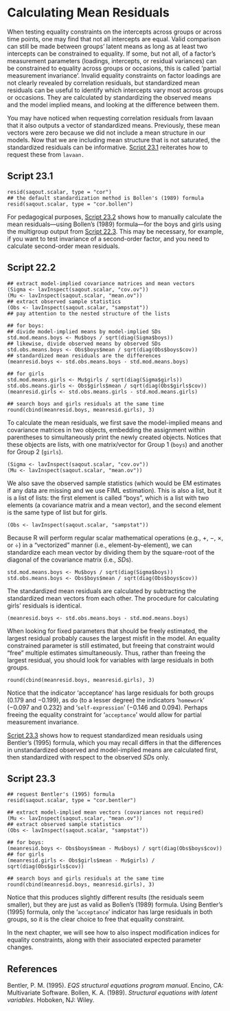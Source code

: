 # Calculating Mean Residuals {#ch23}

When testing equality constraints on the intercepts across groups or across time points, one may find that not all intercepts are equal. Valid comparison can still be made between groups’ latent means as long as at least two intercepts can be constrained to equality.  If some, but not all, of a factor’s measurement parameters (loadings, intercepts, or residual variances) can be constrained to equality across groups or occasions, this is called ‘partial measurement invariance’. Invalid equality constraints on factor loadings are not clearly revealed by correlation residuals, but standardized mean residuals can be useful to identify which intercepts vary most across groups or occasions. They are calculated by standardizing the observed means and the model implied means, and looking at the difference between them. 

You may have noticed when requesting correlation residuals from lavaan that it also outputs a vector of standardized means.  Previously, these mean vectors were zero because we did not include a mean structure in our models.  Now that we are including mean structure that is not saturated, the standardized residuals can be informative.  [Script 23.1](#script-23.1) reiterates how to request these from `lavaan.`

## Script 23.1 {-}
```
resid(saqout.scalar, type = "cor")
## the default standardization method is Bollen's (1989) formula
resid(saqout.scalar, type = "cor.bollen")
```

For pedagogical purposes, [Script 23.2](#script-23.2) shows how to manually calculate the mean residuals—using Bollen’s (1989) formula—for the boys and girls using the multigroup output from [Script 22.3](#script-22.3). This may be necessary, for example, if you want to test invariance of a second-order factor, and you need to calculate second-order mean residuals.  

## Script 22.2 {-}
```
## extract model-implied covariance matrices and mean vectors
(Sigma <- lavInspect(saqout.scalar, "cov.ov"))
(Mu <- lavInspect(saqout.scalar, "mean.ov"))
## extract observed sample statistics
(Obs <- lavInspect(saqout.scalar, "sampstat"))
## pay attention to the nested structure of the lists

## for boys:
## divide model-implied means by model-implied SDs
std.mod.means.boys <- Mu$boys / sqrt(diag(Sigma$boys))
## likewise, divide observed means by observed SDs
std.obs.means.boys <- Obs$boys$mean / sqrt(diag(Obs$boys$cov))
## standardized mean residuals are the differences
(meanresid.boys <- std.obs.means.boys - std.mod.means.boys)

## for girls
std.mod.means.girls <- Mu$girls / sqrt(diag(Sigma$girls))
std.obs.means.girls <- Obs$girls$mean / sqrt(diag(Obs$girls$cov))
(meanresid.girls <- std.obs.means.girls - std.mod.means.girls)

## search boys and girls residuals at the same time
round(cbind(meanresid.boys, meanresid.girls), 3)
```

To calculate the mean residuals, we first save the model-implied means and covariance matrices in two objects, embedding the assignment within parentheses to simultaneously print the newly created objects.  Notices that these objects are lists, with one matrix/vector for Group 1 (`boys`) and another for Group 2 (`girls`).

```
(Sigma <- lavInspect(saqout.scalar, "cov.ov"))
(Mu <- lavInspect(saqout.scalar, "mean.ov"))
```

We also save the observed sample statistics (which would be EM estimates if any data are missing and we use FIML estimation).  This is also a list, but it is a list of lists: the first element is called “boys”, which is a list with two elements (a covariance matrix and a mean vector), and the second element is the same type of list but for girls.

```
(Obs <- lavInspect(saqout.scalar, "sampstat"))
```

Because R will perform regular scalar mathematical operations (e.g., +, −, ×, or ÷) in a “vectorized” manner (i.e., element-by-element), we can standardize each mean vector by dividing them by the square-root of the diagonal of the covariance matrix (i.e., $SD$s). 

```
std.mod.means.boys <- Mu$boys / sqrt(diag(Sigma$boys))
std.obs.means.boys <- Obs$boys$mean / sqrt(diag(Obs$boys$cov))
```

The standardized mean residuals are calculated by subtracting the standardized mean vectors from each other. The procedure for calculating girls’ residuals is identical.

```
(meanresid.boys <- std.obs.means.boys - std.mod.means.boys)
```
When looking for fixed parameters that should be freely estimated, the largest residual probably causes the largest misfit in the model.  An equality constrained parameter is still estimated, but freeing that constraint would “free” multiple estimates simultaneously.  Thus, rather than freeing the largest residual, you should look for variables with large residuals in both groups. 

```
round(cbind(meanresid.boys, meanresid.girls), 3)
```

Notice that the indicator ‘acceptance’ has large residuals for both groups (0.179 and −0.199), as do (to a lesser degree) the indicators ‘`homework`’ (−0.097 and 0.232) and ‘`self-expression`’ (−0.146 and 0.094).  Perhaps freeing the equality constraint for ‘`acceptance`’ would allow for partial measurement invariance.

[Script 23.3](#script-23.3) shows how to request standardized mean residuals using Bentler’s (1995) formula, which you may recall differs in that the differences in unstandardized observed and model-implied means are calculated first, then standardized with respect to the observed $SD$s only.

## Script 23.3 {-}
```
## request Bentler's (1995) formula
resid(saqout.scalar, type = "cor.bentler")

## extract model-implied mean vectors (covariances not required)
(Mu <- lavInspect(saqout.scalar, "mean.ov"))
## extract observed sample statistics
(Obs <- lavInspect(saqout.scalar, "sampstat"))

## for boys:
(meanresid.boys <- Obs$boys$mean - Mu$boys) / sqrt(diag(Obs$boys$cov))
## for girls
(meanresid.girls <- Obs$girls$mean - Mu$girls) / sqrt(diag(Obs$girls$cov))

## search boys and girls residuals at the same time
round(cbind(meanresid.boys, meanresid.girls), 3)
```

Notice that this produces slightly different results (the residuals seem smaller), but they are just as valid as Bollen’s (1989) formula.  Using Bentler’s (1995) formula, only the ‘`acceptance`’ indicator has large residuals in both groups, so it is the clear choice to free that equality constraint.

In the next chapter, we will see how to also inspect modification indices for equality constraints, along with their associated expected parameter changes.

## References {-}
Bentler, P. M. (1995). *EQS structural equations program manual*. Encino, CA: Multivariate Software.
Bollen, K. A. (1989). *Structural equations with latent variables*. Hoboken, NJ: Wiley.
